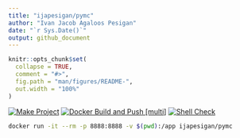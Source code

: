 ```yaml
---
title: "ijapesigan/pymc"
author: "Ivan Jacob Agaloos Pesigan"
date: "`r Sys.Date()`"
output: github_document
---
```


<!-- README.md is generated from .setup/readme/README.Rmd. Please edit that file -->

```r
knitr::opts_chunk$set(
  collapse = TRUE,
  comment = "#>",
  fig.path = "man/figures/README-",
  out.width = "100%"
)
```

<!-- badges: start -->
[![Make Project](https://github.com/ijapesigan/docker-pymc/actions/workflows/make.yml/badge.svg)](https://github.com/ijapesigan/docker-pymc/actions/workflows/make.yml)
[![Docker Build and Push [multi]](https://github.com/ijapesigan/docker-pymc/actions/workflows/docker-build-push-multi.yml/badge.svg)](https://github.com/ijapesigan/docker-pymc/actions/workflows/docker-build-push-multi.yml)
[![Shell Check](https://github.com/ijapesigan/docker-pymc/actions/workflows/shellcheck.yml/badge.svg)](https://github.com/ijapesigan/docker-pymc/actions/workflows/shellcheck.yml)
<!-- badges: end -->

```bash
docker run -it --rm -p 8888:8888 -v $(pwd):/app ijapesigan/pymc
```
